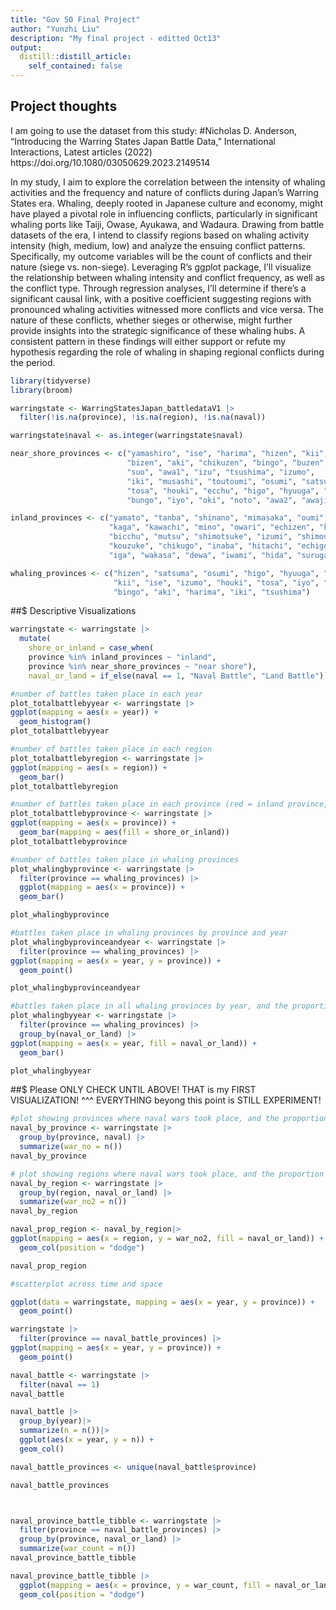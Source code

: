 ```yaml
---
title: "Gov 50 Final Project"
author: "Yunzhi Liu"
description: "My final project - editted Oct13"
output:
  distill::distill_article:
    self_contained: false
---
```




## Project thoughts

I am going to use the dataset from this study:
#Nicholas D. Anderson, “Introducing the Warring States Japan Battle Data,” International Interactions, Latest articles (2022) https://doi.org/10.1080/03050629.2023.2149514

In my study, I aim to explore the correlation between the intensity of whaling activities and the frequency and nature of conflicts during Japan's Warring States era. 
Whaling, deeply rooted in Japanese culture and economy, might have played a pivotal role in influencing conflicts, particularly in significant whaling ports like Taiji, Owase, Ayukawa, and Wadaura. Drawing from battle datasets of the era, I intend to classify regions based on whaling activity intensity (high, medium, low) and analyze the ensuing conflict patterns. Specifically, my outcome variables will be the count of conflicts and their nature (siege vs. non-siege). 
Leveraging R's ggplot package, I'll visualize the relationship between whaling intensity and conflict frequency, as well as the conflict type. 
Through regression analyses, I'll determine if there's a significant causal link, with a positive coefficient suggesting regions with pronounced whaling activities witnessed more conflicts and vice versa. The nature of these conflicts, whether sieges or otherwise, might further provide insights into the strategic significance of these whaling hubs. 
A consistent pattern in these findings will either support or refute my hypothesis regarding the role of whaling in shaping regional conflicts during the period.

```r
library(tidyverse)
library(broom)
```


```r
warringstate <- WarringStatesJapan_battledataV1 |>
  filter(!is.na(province), !is.na(region), !is.na(naval))

warringstate$naval <- as.integer(warringstate$naval)

near_shore_provinces <- c("yamashiro", "ise", "harima", "hizen", "kii", "settsu", 
                          "bizen", "aki", "chikuzen", "bingo", "buzen", "nagato", 
                          "suo", "awa1", "izu", "tsushima", "izumo", 
                          "iki", "musashi", "toutoumi", "osumi", "satsuma", "sagami", 
                          "tosa", "houki", "ecchu", "higo", "hyuuga", "sanuki", 
                          "bungo", "iyo", "oki", "noto", "awa2", "awaji", "sado")

inland_provinces <- c("yamato", "tanba", "shinano", "mimasaka", "oumi", "tajima", 
                      "kaga", "kawachi", "mino", "owari", "echizen", "kai", "tango", 
                      "bicchu", "mutsu", "shimotsuke", "izumi", "shimousa", "kazusa", 
                      "kouzuke", "chikugo", "inaba", "hitachi", "echigo", "mikawa", 
                      "iga", "wakasa", "dewa", "iwami", "hida", "suruga")

whaling_provinces <- c("hizen", "satsuma", "osumi", "higo", "hyuuga", "bungo", 
                       "kii", "ise", "izumo", "houki", "tosa", "iyo", "bizen", 
                       "bingo", "aki", "harima", "iki", "tsushima")

```

##$ Descriptive Visualizations
```r
warringstate <- warringstate |>
  mutate(
    shore_or_inland = case_when(
    province %in% inland_provinces ~ "inland",
    province %in% near_shore_provinces ~ "near shore"),
    naval_or_land = if_else(naval == 1, "Naval Battle", "Land Battle"))

#number of battles taken place in each year
plot_totalbattlebyyear <- warringstate |>
ggplot(mapping = aes(x = year)) + 
  geom_histogram()
plot_totalbattlebyyear

#number of battles taken place in each region
plot_totalbattlebyregion <- warringstate |>
ggplot(mapping = aes(x = region)) + 
  geom_bar()
plot_totalbattlebyregion

#number of battles taken place in each province (red = inland province, blue = near shore province)
plot_totalbattlebyprovince <- warringstate |>
ggplot(mapping = aes(x = province)) + 
  geom_bar(mapping = aes(fill = shore_or_inland))
plot_totalbattlebyprovince

#number of battles taken place in whaling provinces
plot_whalingbyprovince <- warringstate |>
  filter(province == whaling_provinces) |>
  ggplot(mapping = aes(x = province)) + 
  geom_bar()

plot_whalingbyprovince
```


```r
#battles taken place in whaling provinces by province and year
plot_whalingbyprovinceandyear <- warringstate |>
  filter(province == whaling_provinces) |>
ggplot(mapping = aes(x = year, y = province)) +
  geom_point()

plot_whalingbyprovinceandyear

#battles taken place in all whaling provinces by year, and the proportion of naval battles
plot_whalingbyyear <- warringstate |>
  filter(province == whaling_provinces) |>
  group_by(naval_or_land) |>
ggplot(mapping = aes(x = year, fill = naval_or_land)) +
  geom_bar()

plot_whalingbyyear
```

##$ Please ONLY CHECK UNTIL ABOVE! THAT is my FIRST VISUALIZATION! ^^^
EVERYTHING beyong this point is STILL EXPERIMENT!




```r
#plot showing provinces where naval wars took place, and the proportion of naval wars among all battles in these places
naval_by_province <- warringstate |>
  group_by(province, naval) |>
  summarize(war_no = n())
naval_by_province
```


```r
# plot showing regions where naval wars took place, and the proportion of naval wars among all battles in these places
naval_by_region <- warringstate |>
  group_by(region, naval_or_land) |>
  summarize(war_no2 = n())
naval_by_region

naval_prop_region <- naval_by_region|>
ggplot(mapping = aes(x = region, y = war_no2, fill = naval_or_land)) +
  geom_col(position = "dodge")

naval_prop_region
```
```r
#scatterplot across time and space

ggplot(data = warringstate, mapping = aes(x = year, y = province)) +
  geom_point()

warringstate |>
  filter(province == naval_battle_provinces) |>
ggplot(mapping = aes(x = year, y = province)) +
  geom_point()
```

```r
naval_battle <- warringstate |>
  filter(naval == 1)
naval_battle

naval_battle |>
  group_by(year)|>
  summarize(n = n())|>
  ggplot(aes(x = year, y = n)) +
  geom_col()
```


```r
naval_battle_provinces <- unique(naval_battle$province)

naval_battle_provinces



naval_province_battle_tibble <- warringstate |>
  filter(province == naval_battle_provinces) |>
  group_by(province, naval_or_land) |>
  summarize(war_count = n())
naval_province_battle_tibble

naval_province_battle_tibble |>
  ggplot(mapping = aes(x = province, y = war_count, fill = naval_or_land)) +
  geom_col(position = "dodge")
```



